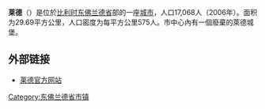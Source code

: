 {{Unreferenced|time=2018-08-11T12:34:28+00:00}}
'''莱德'''（{{lang-nl|Lede}}）是位於[[比利时|比利时]][[东佛兰德省|东佛兰德省]]部的一座[[城市|城市]]，人口17,068人（2006年）。面积为29.69平方公里，人口密度为每平方公里575人。市中心內有一個廢棄的萊德城堡。

==外部链接==
*[http://www.lede.be/ 莱德官方网站]
{{东佛兰德省市区}}

{{DEFAULTSORT:Lede}}
{{Belgium-geo-stub}}

[[Category:东佛兰德省市镇|Category:东佛兰德省市镇]]